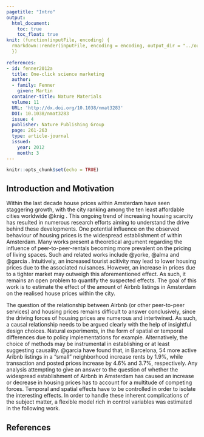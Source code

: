 ```yaml
---
pagetitle: "Intro"
output: 
  html_document:
    toc: true
    toc_float: true
knit: (function(inputFile, encoding) {
  rmarkdown::render(inputFile, encoding = encoding, output_dir = "../output") 
  })
  
references:
- id: fenner2012a
  title: One-click science marketing
  author:
  - family: Fenner
    given: Martin
  container-title: Nature Materials
  volume: 11
  URL: 'http://dx.doi.org/10.1038/nmat3283'
  DOI: 10.1038/nmat3283
  issue: 4
  publisher: Nature Publishing Group
  page: 261-263
  type: article-journal
  issued:
    year: 2012
    month: 3
---
```


```r
knitr::opts_chunk$set(echo = TRUE)
```

## Introduction and Motivation

Within the last decade house prices within Amsterdam have seen staggering growth, with the city ranking among the ten least affordable cities worldwide @knig . This ongoing trend of increasing housing scarcity has resulted in numerous research efforts aiming to understand the drive behind these developments. One potential influence on the observed behaviour of housing prices is the widespread establishment of \textit{Airbnb} within Amsterdam. Many works present a theoretical argument regarding the influence of peer-to-peer-rentals becoming more prevalent on the pricing of living spaces. Such and related works include @yorke, @alma and @garcia . Intuitively, an increased tourist acitivity may lead to lower housing prices due to the associated nuisances. However, an increase in prices due to a tighter market may outweigh this aforementioned effect. As such, it remains an open problem to quantify the suspected effects. The goal of this work is to estimate the effect of the amount of Airbnb listings in Amsterdam on the realised house prices within the city.

The question of the relationship between Airbnb (or other peer-to-peer services) and housing prices remains difficult to answer conclusively, since the driving forces of housing prices are numerous and intertwined. As such, a causal relationship needs to be argued clearly with the help of insightful design choices. Natural experiments, in the form of spatial or temporal differences due to policy implementations for example. Alternatively, the choice of methods may be instrumental in establishing or at least suggesting causality. @garcia have found that, in Barcelona, 54 more active Aribnb listings in a "small" neighborhood increase rents by 1.9%, while transaction and posted prices increase by 4.6% and 3.7%, respectively.
Any analysis attempting to give an answer to the question of whether the widespread establishment of Airbnb in Amsterdam has caused an increase or decrease in housing prices has to account for a multitude of competing forces. Temporal and spatial effects have to be controlled in order to isolate the interesting effects. In order to handle these inherent complications of the subject matter, a flexible model rich in control variables was estimated in the following work.

## References

\begin{thebibliography}

\bibitem[Almagro and Domínguez-Iino, 2021]{alma} Location Sorting and Endogenous Amenities:Evidence from Amsterdam.Available at: https://economics.yale.edu/sites/default/files/location_sorting_compressed.pdf#cite.garcia2019short (accessed 8 April, 2021)

\bibitem[Garcia-López et al., 2020]{garcia} Do short-term rental platforms affect housing markets? Evidence from Airbnb in Barcelona. Journal of Urban Economics 119 (2020) 103278, 2020.

\bibitem[Knight Frank, 2019]{knig} The Knight Frank global affordability monitor 2019. Available at: https://www.knightfrank.com/blog/2019/01/28/the-knight-frank-global-affordability-monitor-2019 (accessed 8 April, 2021).

\bibitem[Overwater and Yorke-Smith, 2021]{yorke} Agent-based simulation of short-term peer-to-peer-rentals: Evidence from the Amsterdam housing market. EPB: Urban Analytics and City Science(0) 1–18, 2021.

\end{thebibliography}